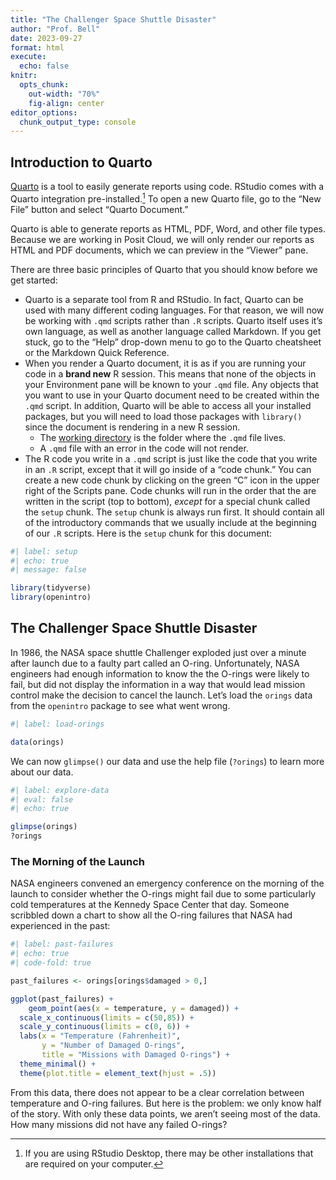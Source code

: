 ```yaml
---
title: "The Challenger Space Shuttle Disaster"
author: "Prof. Bell"
date: 2023-09-27
format: html
execute:
  echo: false
knitr:
  opts_chunk: 
    out-width: "70%"
    fig-align: center
editor_options: 
  chunk_output_type: console
---
```


## Introduction to Quarto

[Quarto](https://quarto.org) is a tool to easily generate reports using code. RStudio comes with a Quarto integration pre-installed.^[If you are using RStudio Desktop, there may be other installations that are required on your computer.] To open a new Quarto file, go to the "New File" button and select "Quarto Document."

Quarto is able to generate reports as HTML, PDF, Word, and other file types. Because we are working in Posit Cloud, we will only render our reports as HTML and PDF documents, which we can preview in the "Viewer" pane.

There are three basic principles of Quarto that you should know before we get started:

* Quarto is a separate tool from R and RStudio. In fact, Quarto can be used with many different coding languages. For that reason, we will now be working with `.qmd` scripts rather than `.R` scripts. Quarto itself uses it's own language, as well as another language called Markdown. If you get stuck, go to the "Help" drop-down menu to go to the Quarto cheatsheet or the Markdown Quick Reference.
* When you render a Quarto document, it is as if you are running your code in a **brand new** R session. This means that none of the objects in your Environment pane will be known to your `.qmd` file. Any objects that you want to use in your Quarto document need to be created within the `.qmd` script. In addition, Quarto will be able to access all your installed packages, but you will need to load those packages with `library()` since the document is rendering in a new R session.
  + The [working directory](https://r4ds.hadley.nz/workflow-scripts.html#where-does-your-analysis-live) is the folder where the `.qmd` file lives.
  + A `.qmd` file with an error in the code will not render.
* The R code you write in a `.qmd` script is just like the code that you write in an `.R` script, except that it will go inside of a "code chunk." You can create a new code chunk by clicking on the green "C" icon in the upper right of the Scripts pane. Code chunks will run in the order that the are written in the script (top to bottom), *except* for a special chunk called the `setup` chunk. The `setup` chunk is always run first. It should contain all of the introductory commands that we usually include at the beginning of our `.R` scripts. Here is the `setup` chunk for this document:

```r
#| label: setup
#| echo: true
#| message: false

library(tidyverse)
library(openintro)
```

## The Challenger Space Shuttle Disaster

In 1986, the NASA space shuttle Challenger exploded just over a minute after launch due to a faulty part called an O-ring. Unfortunately, NASA engineers had enough information to know the the O-rings were likely to fail, but did not display the information in a way that would lead mission control make the decision to cancel the launch. Let's load the `orings` data from the `openintro` package to see what went wrong.

```r
#| label: load-orings

data(orings)
```

We can now `glimpse()` our data and use the help file (`?orings`) to learn more about our data.

```r
#| label: explore-data
#| eval: false
#| echo: true

glimpse(orings)
?orings
```

### The Morning of the Launch

NASA engineers convened an emergency conference on the morning of the launch to consider whether the O-rings might fail due to some particularly cold temperatures at the Kennedy Space Center that day. Someone scribbled down a chart to show all the O-ring failures that NASA had experienced in the past:

```r
#| label: past-failures
#| echo: true
#| code-fold: true

past_failures <- orings[orings$damaged > 0,]

ggplot(past_failures) +
	geom_point(aes(x = temperature, y = damaged)) +
  scale_x_continuous(limits = c(50,85)) +
  scale_y_continuous(limits = c(0, 6)) +
  labs(x = "Temperature (Fahrenheit)",
       y = "Number of Damaged O-rings",
       title = "Missions with Damaged O-rings") +
  theme_minimal() +
  theme(plot.title = element_text(hjust = .5))
```

From this data, there does not appear to be a clear correlation between temperature and O-ring failures. But here is the problem: we only know half of the story. With only these data points, we aren't seeing most of the data. How many missions did not have any failed O-rings?
